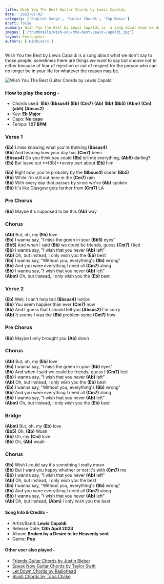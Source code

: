 ```yaml
---
title: Wish You The Best Guitar Chords by Lewis Capaldi
date: '2023-07-02'
category: ['English Songs', 'Guitar Chords', 'Pop Music']
draft: false
summary: Wish You the Best by Lewis Capaldi is  a song about what we don't say to those people, sometimes there are things we want to say but choose not to either because of fear of rejection or out of respect for the person who can no longer be in your life for whatever the reason may be.
images: ['/thumbnails/wish-you-the-best-Lewis-Capaldi.jpg']
layout: PostLayout
authors: ['Nidhivora']
---
```


Wish You the Best by Lewis Capaldi is a song about what we don't say to those people, sometimes there are things we want to say but choose not to either because of fear of rejection or out of respect for the person who can no longer be in your life for whatever the reason may be.

![Wish You The Best Guitar Chords by Lewis Capaldi](/thumbnails/wish-you-the-best-Lewis-Capaldi.jpg)

### **How to play the song -**

- Chords used: **(Eb)** **(Bbsus4)** **(Eb)** **(Cm7)** **(Ab)** **(Bb)** **(Bb5)** **(Abm)** **(Cm)** **(ab5)** **(Absus2)**
- Key: **Eb Major**
- Capo: **No capo**
- Tempo: **107 BPM**

### **Verse 1**

**(Eb)** I miss knowing what you're thinking **(Bbsus4)** \
**(Bb)** And hearing how your day has **(Cm7)** been \
**(Bbsus4)** Do you think you could **(Bb)** tell me everything, **(Ab5)** darling? \
**(Eb)** But leave out **(Bb)**every part about **(Eb)** him

**(Eb)** Right now, you're probably by the **(Bbsus4)** ocean **(Bb5)** \
**(Bb)** While I'm still out here in the **(Cm7)** rain \
**(Bb)** With every day that passes by since we've **(Ab)** spoken \
**(Bb)** It's like Glasgow gets farther from **(Cm7)** LA

### **Pre Chorus**

**(Bb)** Maybe it's supposed to be this **(Ab)** way

### **Chorus**

**(Ab)** But, oh, my **(Eb)** love \
**(Eb)** I wanna say, "I miss the green in your **(Bb5)** eyes" \
**(Bb5)** And when I said **(Bb)** we could be friends, guess **(Cm7)** I lied \
**(Bb)** I wanna say, "I wish that you never **(Ab)** left" \
**(Ab)** Oh, but instead, I only wish you the **(Eb)** best \
**(Eb)** I wanna say, "Without you, everything's **(Bb)** wrong" \
**(Bb)** And you were everything I need all **(Cm7)** along \
**(Bb)** I wanna say, "I wish that you never **(Ab)** left" \
**(Abm)** Oh, but instead, I only wish you the **(Eb)** best

### **Verse 2**

**(Eb)** Well, I can't help but **(Bbsus4)** notice \
**(Bb)** You seem happier than ever **(Cm7)** now \
**(Bb)** And I guess that I should tell you **(Absus2)** I'm sorry \
**(Ab)** It seems I was the **(Bb)** problem some **(Cm7)** how

### **Pre Chorus**

**(Bb)** Maybe I only brought you **(Ab)** down

### **Chorus**

**(Ab)** But, oh, my **(Eb)** love \
**(Eb)** I wanna say, "I miss the green in your **(Bb)** eyes" \
**(Bb)** And when I said we could be friends, guess I **(Cm7)** lied \
**(Bb)** I wanna say, "I wish that you never **(Ab)** left" \
**(Ab)** Oh, but instead, I only wish you the **(Eb)** best \
**(Eb)** I wanna say, "Without you, everything's **(Bb)** wrong" \
**(Bb)** And you were everything I need all **(Cm7)** along \
**(Bb)** I wanna say, "I wish that you never **(Ab)** left" \
**(Abm)** Oh, but instead, I only wish you the **(Eb)** best

### **Bridge**

**(Abm)** But, oh, my **(Eb)** love \
**(Bb5)** Oh, **(Bb)** Woah \
**(Bb)** Oh, my **(Cm)** love \
**(Bb)** Oh, **(Ab)** woah

### **Chorus**

**(Eb)** Wish I could say it's something I really mean \
**(Bb)** But I want you happy whether or not it's with **(Cm7)** me \
**(Bb)** I wanna say, "I wish that you never **(Ab)** left" \
**(Ab)** Oh, but instead, I only wish you the best \
**(Eb)** I wanna say, "Without you, everything's **(Bb)** wrong" \
**(Bb)** And you were everything I need all **(Cm7)** along \
**(Bb)** I wanna say, "I wish that you never **(Ab)** left" \
**(Ab)** Oh, but instead, **(Abm)** I only wish you the best

#### Song Info & Credits -

- Artist/Band: **Lewis Capaldi**
- Release Date: **13th April 2023**
- Album: **Broken by a Desire to be Heavenly sent**
- Genre: **Pop**

#### Other user also played -

- [Friends Guitar Chords by Justin Bieber](https://www.chordsco.com/chords/friends-guitar-chords-by-justin-bieber-bloodpop)
- [Speak Now Guitar Chords by Taylor Swift](https://www.chordsco.com/chords/speak-now-guitar-chords-by-taylor-swift)
- [Let Down Chords by Radiohead](https://www.chordsco.com/chords/let-down-chords-by-radiohead)
- [Blush Chords by Taba Chake](https://www.chordsco.com/chords/blush-guitar-chords-by-taba-chake)
